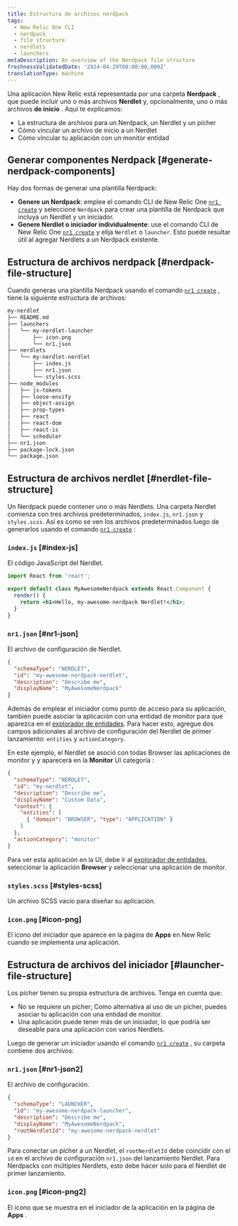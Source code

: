 ```yaml
---
title: Estructura de archivos nerdpack
tags:
  - New Relic One CLI
  - nerdpack
  - file structure
  - nerdlets
  - launchers
metaDescription: An overview of the Nerdpack file structure
freshnessValidatedDate: '2024-04-29T00:00:00.000Z'
translationType: machine
---
```


Una aplicación New Relic está representada por una carpeta **Nerdpack** , que puede incluir uno o más archivos **Nerdlet** y, opcionalmente, uno o más archivos **de inicio** . Aquí te explicamos:

* La estructura de archivos para un Nerdpack, un Nerdlet y un pícher
* Cómo vincular un archivo de inicio a un Nerdlet
* Cómo vincular tu aplicación con un monitor entidad

## Generar componentes Nerdpack [#generate-nerdpack-components]

Hay dos formas de generar una plantilla Nerdpack:

* **Genere un Nerdpack**: emplee el comando CLI de New Relic One [`nr1 create`](/docs/new-relic-solutions/build-nr-ui/nr1-cli/nr1-common/#nr1-create) y seleccione `Nerdpack` para crear una plantilla de Nerdpack que incluya un Nerdlet y un iniciador.
* **Genere Nerdlet o iniciador individualmente**: use el comando CLI de New Relic One [`nr1 create`](/docs/new-relic-solutions/build-nr-ui/nr1-cli/nr1-common/#nr1-create) y elija `Nerdlet` o `launcher`. Esto puede resultar útil al agregar Nerdlets a un Nerdpack existente.

## Estructura de archivos nerdpack [#nerdpack-file-structure]

Cuando generas una plantilla Nerdpack usando el comando [`nr1 create`](/docs/new-relic-solutions/build-nr-ui/nr1-cli/nr1-common/#nr1-create) , tiene la siguiente estructura de archivos:

```txt copyable=false lineNumbers=false
my-nerdlet
├── README.md
├── launchers
│   └── my-nerdlet-launcher
│       ├── icon.png
│       └── nr1.json
├── nerdlets
│   └── my-nerdlet-nerdlet
│       ├── index.js
│       ├── nr1.json
│       └── styles.scss
├── node_modules
│   ├── js-tokens
│   ├── loose-envify
│   ├── object-assign
│   ├── prop-types
│   ├── react
│   ├── react-dom
│   ├── react-is
│   └── scheduler
├── nr1.json
├── package-lock.json
└── package.json
```

## Estructura de archivos nerdlet [#nerdlet-file-structure]

Un Nerdpack puede contener uno o más Nerdlets. Una carpeta Nerdlet comienza con tres archivos predeterminados, `index.js`, `nr1.json` y `styles.scss`. Así es como se ven los archivos predeterminados luego de generarlos usando el comando [`nr1 create`](/docs/new-relic-solutions/build-nr-ui/nr1-cli/nr1-common/#nr1-create) :

### `index.js` [#index-js]

El código JavaScript del Nerdlet.

```jsx copy=false lineNumbers=false
import React from 'react';

export default class MyAwesomeNerdpack extends React.Component {
  render() {
    return <h1>Hello, my-awesome-nerdpack Nerdlet!</h1>;
  }
}
```

### `nr1.json` [#nr1-json]

El archivo de configuración de Nerdlet.

```json copy=false lineNumbers=false
{
  "schemaType": "NERDLET",
  "id": "my-awesome-nerdpack-nerdlet",
  "description": "Describe me",
  "displayName": "MyAwesomeNerdpack"
}
```

Además de emplear el iniciador como punto de acceso para su aplicación, también puede asociar la aplicación con una entidad de monitor para que aparezca en el [explorador de entidades](/docs/new-relic-solutions/new-relic-one/core-concepts/new-relic-explorer-view-performance-across-apps-services-hosts/). Para hacer esto, agregue dos campos adicionales al archivo de configuración del Nerdlet de primer lanzamiento: `entities` y `actionCategory`.

En este ejemplo, el Nerdlet se asoció con todas Browser las aplicaciones de monitor y y aparecerá en la **Monitor** UI categoría :

```json copy=false lineNumbers=false
{
  "schemaType": "NERDLET",
  "id": "my-nerdlet",
  "description": "Describe me",
  "displayName": "Custom Data",
  "context": {
    "entities": [
      { "domain": "BROWSER", "type": "APPLICATION" }
    ]
  },
  "actionCategory": "monitor"
}
```

Para ver esta aplicación en la UI, debe ir al [explorador de entidades](/docs/new-relic-solutions/new-relic-one/core-concepts/new-relic-explorer-view-performance-across-apps-services-hosts/), seleccionar la aplicación **Browser** y seleccionar una aplicación de monitor.

### `styles.scss` [#styles-scss]

Un archivo SCSS vacío para diseñar su aplicación.

### `icon.png` [#icon-png]

El ícono del iniciador que aparece en la página de **Apps** en New Relic cuando se implementa una aplicación.

## Estructura de archivos del iniciador [#launcher-file-structure]

Los pícher tienen su propia estructura de archivos. Tenga en cuenta que:

* No se requiere un pícher; Como alternativa al uso de un pícher, puedes asociar tu aplicación con una entidad de monitor.
* Una aplicación puede tener más de un iniciador, lo que podría ser deseable para una aplicación con varios Nerdlets.

Luego de generar un iniciador usando el comando [`nr1 create`](/docs/new-relic-solutions/build-nr-ui/nr1-cli/nr1-common/#nr1-create) , su carpeta contiene dos archivos:

### `nr1.json` [#nr1-json2]

El archivo de configuración.

```json copy=false lineNumbers=false
{
  "schemaType": "LAUNCHER",
  "id": "my-awesome-nerdpack-launcher",
  "description": "Describe me",
  "displayName": "MyAwesomeNerdpack",
  "rootNerdletId": "my-awesome-nerdpack-nerdlet"
}
```

Para conectar un pícher a un Nerdlet, el `rootNerdletId` debe coincidir con el `id` en el archivo de configuración `nr1.json` del lanzamiento Nerdlet. Para Nerdpacks con múltiples Nerdlets, esto debe hacer solo para el Nerdlet de primer lanzamiento.

### `icon.png` [#icon-png2]

El ícono que se muestra en el iniciador de la aplicación en la página de **Apps** .
